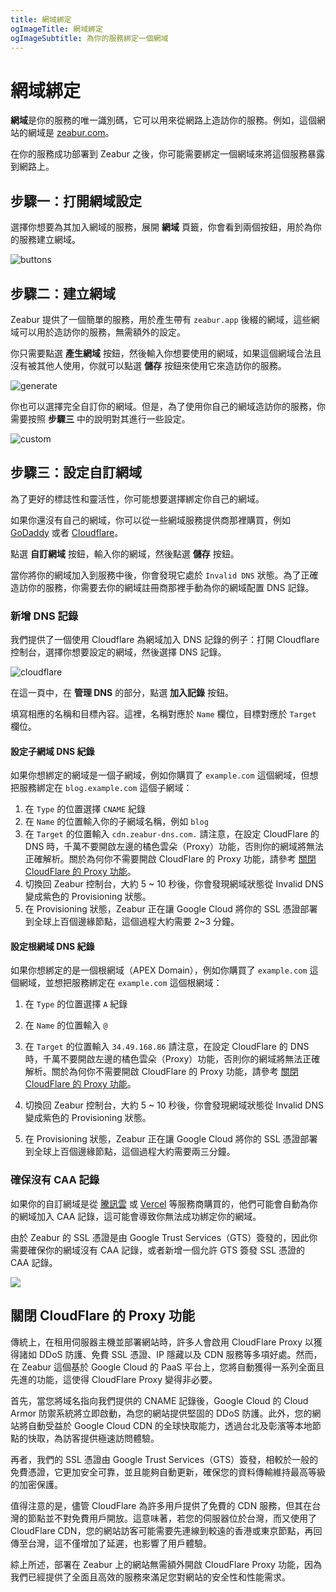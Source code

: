 ```yaml
---
title: 網域綁定
ogImageTitle: 網域綁定
ogImageSubtitle: 為你的服務綁定一個網域
---
```


# 網域綁定

**網域**是你的服務的唯一識別碼，它可以用來從網路上造訪你的服務。例如，這個網站的網域是 [zeabur.com](https://zeabur.com/)。

在你的服務成功部署到 Zeabur 之後，你可能需要綁定一個網域來將這個服務暴露到網路上。

## 步驟一：打開網域設定

選擇你想要為其加入網域的服務，展開 **網域** 頁籤，你會看到兩個按鈕，用於為你的服務建立網域。

![buttons](/deploy/domain/buttons.png)

## 步驟二：建立網域

Zeabur 提供了一個簡單的服務，用於產生帶有 `zeabur.app` 後綴的網域，這些網域可以用於造訪你的服務，無需額外的設定。

你只需要點選 **產生網域** 按鈕，然後輸入你想要使用的網域，如果這個網域合法且沒有被其他人使用，你就可以點選 **儲存** 按鈕來使用它來造訪你的服務。

![generate](/deploy/domain/generate.png)

你也可以選擇完全自訂你的網域。但是，為了使用你自己的網域造訪你的服務，你需要按照 **步驟三** 中的說明對其進行一些設定。

![custom](/deploy/domain/custom.png)

## 步驟三：設定自訂網域

為了更好的標誌性和靈活性，你可能想要選擇綁定你自己的網域。

如果你還沒有自己的網域，你可以從一些網域服務提供商那裡購買，例如 [GoDaddy](https://www.godaddy.com) 或者 [Cloudflare](https://www.cloudflare.com)。

點選 **自訂網域** 按鈕，輸入你的網域，然後點選 **儲存** 按鈕。

當你將你的網域加入到服務中後，你會發現它處於 `Invalid DNS` 狀態。為了正確造訪你的服務，你需要去你的網域註冊商那裡手動為你的網域配置 DNS 記錄。

### 新增 DNS 記錄

我們提供了一個使用 Cloudflare 為網域加入 DNS 記錄的例子：打開 Cloudflare 控制台，選擇你想要設定的網域，然後選擇 DNS 記錄。

![cloudflare](/deploy/domain/cloudflare.png)

在這一頁中，在 **管理 DNS** 的部分，點選 **加入記錄** 按鈕。

填寫相應的名稱和目標內容。這裡，名稱對應於 `Name` 欄位，目標對應於 `Target` 欄位。

#### 設定子網域 DNS 紀錄

如果你想綁定的網域是一個子網域，例如你購買了 `example.com` 這個網域，但想把服務綁定在 `blog.example.com` 這個子網域：

1. 在 `Type` 的位置選擇 `CNAME` 紀錄
2. 在 `Name` 的位置輸入你的子網域名稱，例如 `blog`
3. 在 `Target` 的位置輸入 `cdn.zeabur-dns.com.`
    <Callout>
        請注意，在設定 CloudFlare 的 DNS 時，千萬不要開啟左邊的橘色雲朵（Proxy）功能，否則你的網域將無法正確解析。關於為何你不需要開啟 CloudFlare 的 Proxy 功能，請參考 [關閉 CloudFlare 的 Proxy 功能](#關閉-cloudflare-的-proxy-功能)。
    </Callout>
4. 切換回 Zeabur 控制台，大約 5 ~ 10 秒後，你會發現網域狀態從 Invalid DNS 變成紫色的 Provisioning 狀態。
5. 在 Provisioning 狀態，Zeabur 正在讓 Google Cloud 將你的 SSL 憑證部署到全球上百個邊緣節點，這個過程大約需要 2~3 分鐘。

#### 設定根網域 DNS 紀錄

如果你想綁定的是一個根網域（APEX Domain），例如你購買了 `example.com` 這個網域，並想把服務綁定在 `example.com` 這個根網域：

1. 在 `Type` 的位置選擇 `A` 紀錄
2. 在 `Name` 的位置輸入 `@`
3. 在 `Target` 的位置輸入 `34.49.168.86`
    <Callout>
        請注意，在設定 CloudFlare 的 DNS 時，千萬不要開啟左邊的橘色雲朵（Proxy）功能，否則你的網域將無法正確解析。關於為何你不需要開啟 CloudFlare 的 Proxy 功能，請參考 [關閉 CloudFlare 的 Proxy 功能](#關閉-cloudflare-的-proxy-功能)。
    </Callout>

4. 切換回 Zeabur 控制台，大約 5 ~ 10 秒後，你會發現網域狀態從 Invalid DNS 變成紫色的 Provisioning 狀態。
5. 在 Provisioning 狀態，Zeabur 正在讓 Google Cloud 將你的 SSL 憑證部署到全球上百個邊緣節點，這個過程大約需要兩三分鐘。

### 確保沒有 CAA 記錄

如果你的自訂網域是從 [騰訊雲](https://buy.cloud.tencent.com/domain) 或 [Vercel](https://vercel.com/docs/getting-started-with-vercel/buy-domain) 等服務商購買的，他們可能會自動為你的網域加入 CAA 記錄，這可能會導致你無法成功綁定你的網域。

由於 Zeabur 的 SSL 憑證是由 Google Trust Services（GTS）簽發的，因此你需要確保你的網域沒有 CAA 記錄，或者新增一個允許 GTS 簽發 SSL 憑證的 CAA 記錄。

![](/deploy/domain/caa.jpg)

## 關閉 CloudFlare 的 Proxy 功能

傳統上，在租用伺服器主機並部署網站時，許多人會啟用 CloudFlare Proxy 以獲得諸如 DDoS 防護、免費 SSL 憑證、IP 隱藏以及 CDN 服務等多項好處。然而，在 Zeabur 這個基於 Google Cloud 的 PaaS 平台上，您將自動獲得一系列全面且先進的功能，這使得 CloudFlare Proxy 變得非必要。

首先，當您將域名指向我們提供的 CNAME 記錄後，Google Cloud 的 Cloud Armor 防禦系統將立即啟動，為您的網站提供堅固的 DDoS 防護。此外，您的網站將自動受益於 Google Cloud CDN 的全球快取能力，透過台北及彰濱等本地節點的快取，為訪客提供極速訪問體驗。

再者，我們的 SSL 憑證由 Google Trust Services（GTS）簽發，相較於一般的免費憑證，它更加安全可靠，並且能夠自動更新，確保您的資料傳輸維持最高等級的加密保護。

值得注意的是，儘管 CloudFlare 為許多用戶提供了免費的 CDN 服務，但其在台灣的節點並不對免費用戶開放。這意味著，若您的伺服器位於台灣，而又使用了 CloudFlare CDN，您的網站訪客可能需要先連線到較遠的香港或東京節點，再回傳至台灣，這不僅增加了延遲，也影響了用戶體驗。

綜上所述，部署在 Zeabur 上的網站無需額外開啟 CloudFlare Proxy 功能，因為我們已經提供了全面且高效的服務來滿足您對網站的安全性和性能需求。
